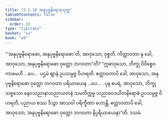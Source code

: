 ```yaml
---
title: "2.1.10 အနုပုဗ္ဗနိရောဓသုတ္တ"
tableOfContents: false
sidebar:
  order: 10
type: "tipitaka"
basket: "su"
book: "a9"
---
```



<DynamicBreadcrumb />

<Division number="61" book="a9" e="ch" v="17" p="249">

<Paragraph number="426" book="a9">
“‘အနုပုဗ္ဗနိရောဓော, အနုပုဗ္ဗနိရောဓော’တိ, အာဝုသော, ဝုစ္စတိ. ကိတ္တာဝတာ နု ခေါ, အာဝုသော, အနုပုဗ္ဗနိရောဓော ဝုတ္တော ဘဂဝတာ”တိ?
</Paragraph>

<Paragraph number="427" book="a9">
“ဣဓာဝုသော, ဘိက္ခု ဝိဝိစ္စေဝ ကာမေဟိ …ပေ…  ပဌမံ ဈာနံ ဥပသမ္ပဇ္ဇ ဝိဟရတိ. ဧတ္တာဝတာပိ ခေါ, အာဝုသော, အနုပုဗ္ဗနိရောဓော ဝုတ္တော ဘဂဝတာ ပရိယာယေန …ပေ… .
</Paragraph>

<Paragraph number="428" book="a9">
ပုန စပရံ, အာဝုသော, ဘိက္ခု သဗ္ဗသော နေဝသညာနာသညာယတနံ သမတိက္ကမ္မ သညာဝေဒယိတနိရောဓံ ဥပသမ္ပဇ္ဇ ဝိဟရတိ, ပညာယ စဿ ဒိသွာ အာသဝါ ပရိက္ခီဏာ ဟောန္တိ. ဧတ္တာဝတာပိ ခေါ, အာဝုသော, အနုပုဗ္ဗနိရောဓော ဝုတ္တော ဘဂဝတာ နိပ္ပရိယာယေနာ”တိ.

</Paragraph>
</Division>

<Paragraph number="429" type="center" book="a9">
ဒသမံ.
</Paragraph>